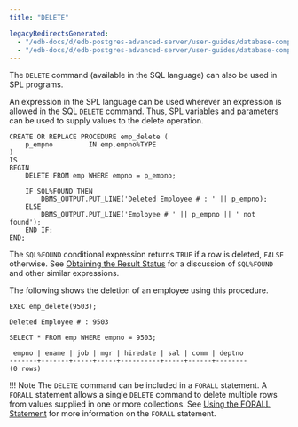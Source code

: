 ```yaml
---
title: "DELETE"

legacyRedirectsGenerated:
  - "/edb-docs/d/edb-postgres-advanced-server/user-guides/database-compatibility-stored-procedural-language-guide/13/delete.html"
  - "/edb-docs/d/edb-postgres-advanced-server/user-guides/database-compatibility-stored-procedural-language-guide/latest/delete.html"
---
```


<div id="delete" class="registered_link"></div>

The `DELETE` command (available in the SQL language) can also be used in SPL programs.

An expression in the SPL language can be used wherever an expression is allowed in the SQL `DELETE` command. Thus, SPL variables and parameters can be used to supply values to the delete operation.

```text
CREATE OR REPLACE PROCEDURE emp_delete (
    p_empno         IN emp.empno%TYPE
)
IS
BEGIN
    DELETE FROM emp WHERE empno = p_empno;

    IF SQL%FOUND THEN
        DBMS_OUTPUT.PUT_LINE('Deleted Employee # : ' || p_empno);
    ELSE
        DBMS_OUTPUT.PUT_LINE('Employee # ' || p_empno || ' not found');
    END IF;
END;
```

The `SQL%FOUND` conditional expression returns `TRUE` if a row is deleted, `FALSE` otherwise. See [Obtaining the Result Status](08_obtaining_the_result_status/#obtaining_the_result_status) for a discussion of `SQL%FOUND` and other similar expressions.

The following shows the deletion of an employee using this procedure.

```text
EXEC emp_delete(9503);

Deleted Employee # : 9503

SELECT * FROM emp WHERE empno = 9503;

 empno | ename | job | mgr | hiredate | sal | comm | deptno
-------+-------+-----+-----+----------+-----+------+--------
(0 rows)
```

!!! Note
    The `DELETE` command can be included in a `FORALL` statement. A `FORALL` statement allows a single `DELETE` command to delete multiple rows from values supplied in one or more collections. See [Using the FORALL Statement](../12_working_with_collections/03_using_the_forall_statement/#using_the_forall_statement) for more information on the `FORALL` statement.
